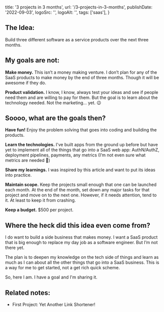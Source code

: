   title: '3 projects in 3 months',
  url: '/3-projects-in-3-months',
  publishDate: '2022-09-03',
  logoSrc: '',
  logoAlt: '',
  tags: ['saas'],
}

<Metadata metadata={metadata} />

## The Idea:
Build three different software as a service products over the next three months.


## My goals are not:
**Make money.** This isn’t a money making venture. I don’t plan for any of the SaaS products to make money by the end of three months. Though it will be awesome if they do.

**Product validation.** I know, I know, always test your ideas and see if people need them and are willing to pay for them. But the goal is to learn about the technology needed. Not the marketing... yet. 😉


## Soooo, what are the goals then?
**Have fun!** Enjoy the problem solving that goes into coding and building the products.

**Learn the technologies.** I've built apps from the ground up before but have yet to implement all of the things that go into a SaaS web app: AuthN/AuthZ, deployment pipelines, payments, any metrics (I’m not even sure what metrics are needed 😬)

**Share my learnings.** I was inspired by this article and want to put its ideas into practice. 

**Maintain scope.** Keep the projects small enough that one can be launched each month. At the end of the month, set down any major tasks for that project and move on to the next one. However, if it needs attention, tend to it. At least to keep it from crashing.

**Keep a budget.** $500 per project.


## Where the heck did this idea even come from?
I do want to build a side business that makes money. I want a SaaS product that is big enough to replace my day job as a software engineer. But I’m not there yet.

The plan is to deepen my knowledge on the tech side of things and learn as much as I can about all the other things that go into a SaaS business. This is a way for me to get started, not a get rich quick scheme.

So, here I am. I have a goal and I'm sharing it.

## Related notes:
- <Link href={"/notes/first-project-yet-another-link-shortener"}><a>First Project: Yet Another Link Shortener!</a></Link>

<NoteFooter />
